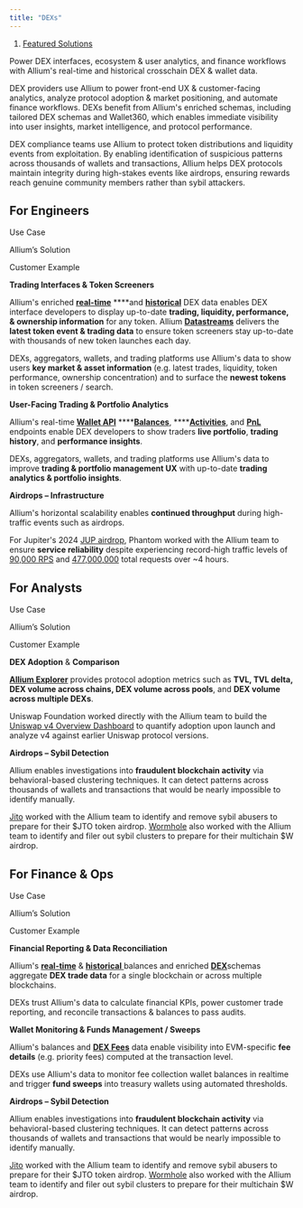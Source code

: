 ```yaml
---
title: "DEXs"
---
```


1. [Featured Solutions](/featured-solutions)

Power DEX interfaces, ecosystem & user analytics, and finance workflows with Allium's real-time and historical crosschain DEX & wallet data.

DEX providers use Allium to power front-end UX & customer-facing analytics, analyze protocol adoption & market positioning, and automate finance workflows. DEXs benefit from Allium's enriched schemas, including tailored DEX schemas and Wallet360, which enables immediate visibility into user insights, market intelligence, and protocol performance.

DEX compliance teams use Allium to protect token distributions and liquidity events from exploitation. By enabling identification of suspicious patterns across thousands of wallets and transactions, Allium helps DEX protocols maintain integrity during high-stakes events like airdrops, ensuring rewards reach genuine community members rather than sybil attackers.

## For Engineers

Use Case

Allium’s Solution

Customer Example

**Trading Interfaces & Token Screeners**

Allium's enriched [**real-time**](https://docs.allium.so/real-time-data-chain-view/supported-blockchains/ethereum/dex/dex-trades)  ****and [**historical**](https://docs.allium.so/historical-data-schema-view/dex-trades) DEX data enables DEX interface developers to display up-to-date **trading, liquidity, performance, & ownership information** for any token. Allium [**Datastreams**](https://docs.allium.so/real-time-data-chain-view/kafka-blockchains-70+) delivers the **latest token event & trading data** to ensure token screeners stay up-to-date with thousands of new token launches each day.

DEXs, aggregators, wallets, and trading platforms use Allium's data to show users **key market & asset information** (e.g. latest trades, liquidity, token performance, ownership concentration) and to surface the **newest tokens** in token screeners / search.

**User-Facing Trading & Portfolio Analytics**

Allium's real-time [**Wallet API**](https://docs.allium.so/products/allium-developer/wallet-apis)  ****[**Balances**](https://docs.allium.so/products/allium-developer/wallet-apis/balances),  ****[**Activities**](https://docs.allium.so/products/allium-developer/wallet-apis/activities), and [**PnL** ](https://docs.allium.so/realtime/data-delivery-options#id-1-raw-data-and-enriched-endpoints)endpoints enable DEX developers to show traders **live portfolio**, **trading history**, and **performance insights**.

DEXs, aggregators, wallets, and trading platforms use Allium's data to improve **trading & portfolio management UX** with up-to-date **trading analytics & portfolio insights**.

**Airdrops – Infrastructure**

Allium's horizontal scalability enables **continued throughput** during high-traffic events such as airdrops.

For Jupiter's 2024 [JUP airdrop](https://www.allium.so/post/the-inside-story-of-the-jup-airdrop-at-phantom), Phantom worked with the Allium team to ensure **service reliability** despite experiencing record-high traffic levels of [90,000 RPS](https://www.allium.so/post/the-inside-story-of-the-jup-airdrop-at-phantom) and [477,000,000](https://www.allium.so/post/the-inside-story-of-the-jup-airdrop-at-phantom) total requests over \~4 hours.

## For Analysts

Use Case

Allium’s Solution

Customer Example

**DEX Adoption** & **Comparison**

[**Allium Explorer**](https://docs.allium.so/products/allium-explorer) provides protocol adoption metrics such as **TVL, TVL delta, DEX volume across chains, DEX volume across pools**, and **DEX volume across multiple DEXs**.

Uniswap Foundation worked directly with the Allium team to build the [Uniswap v4 Overview Dashboard](https://dexanalytics.org/metrics/v4) to quantify adoption upon launch and analyze v4 against earlier Uniswap protocol versions.

**Airdrops – Sybil Detection**

Allium enables investigations into **fraudulent blockchain activity** via behavioral-based clustering techniques. It can detect patterns across thousands of wallets and transactions that would be nearly impossible to identify manually.

[Jito](https://www.cryptotimes.io/2023/12/13/jito-identifies-multiple-sybil-attackers-in-its-jto-airdrop/) worked with the Allium team to identify and remove sybil abusers to prepare for their $JTO token airdrop. [Wormhole](https://www.allium.so/post/from-eligibility-to-sybil-detection-a-deep-dive-into-wormholes-multichain-airdrop) also worked with the Allium team to identify and filer out sybil clusters to prepare for their multichain $W airdrop.

## For Finance & Ops

Use Case

Allium’s Solution

Customer Example

**Financial Reporting & Data Reconciliation**

Allium's [**real-time**](https://docs.allium.so/real-time-data-chain-view/supported-blockchains/ethereum/balances/fungible-balances) & [**historical** ](https://docs.allium.so/historical-data-schema-view/balances)balances and enriched [**DEX**](https://docs.allium.so/historical-data-schema-view/dex-trades)schemas aggregate **DEX trade data** for a single blockchain or across multiple blockchains.

DEXs trust Allium's data to calculate financial KPIs, power customer trade reporting, and reconcile transactions & balances to pass audits.

**Wallet Monitoring & Funds Management / Sweeps**

Allium's balances and [**DEX Fees**](https://docs.allium.so/historical-data-schema-view/dex-trades) data enable visibility into EVM-specific **fee details** (e.g. priority fees) computed at the transaction level.

DEXs use Allium's data to monitor fee collection wallet balances in realtime and trigger **fund sweeps** into treasury wallets using automated thresholds.

**Airdrops – Sybil Detection**

Allium enables investigations into **fraudulent blockchain activity** via behavioral-based clustering techniques. It can detect patterns across thousands of wallets and transactions that would be nearly impossible to identify manually.

[Jito](https://www.cryptotimes.io/2023/12/13/jito-identifies-multiple-sybil-attackers-in-its-jto-airdrop/) worked with the Allium team to identify and remove sybil abusers to prepare for their $JTO token airdrop. [Wormhole](https://www.allium.so/post/from-eligibility-to-sybil-detection-a-deep-dive-into-wormholes-multichain-airdrop) also worked with the Allium team to identify and filer out sybil clusters to prepare for their multichain $W airdrop.


